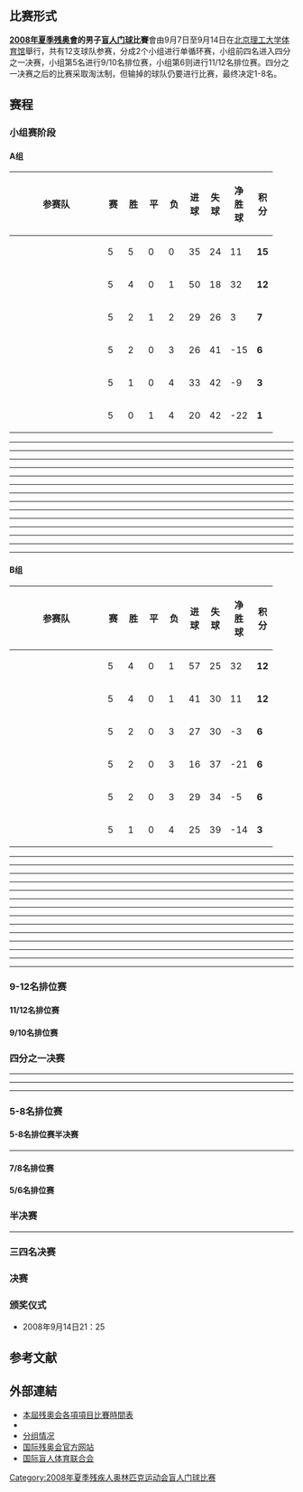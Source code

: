 ==比赛形式==
'''[[2008年夏季残奥會|2008年夏季残奥會]]的男子[[盲人门球|盲人门球]]比賽<!---盲人門球與門球是兩回事--->'''會由9月7日至9月14日在[[北京理工大学体育馆|北京理工大学体育馆]]舉行，共有12支球队参赛，分成2个小组进行单循环赛，小组前四名进入四分之一决赛，小组第5名进行9/10名排位赛，小组第6则进行11/12名排位赛。四分之一决赛之后的比赛采取淘汰制，但输掉的球队仍要进行比赛，最终决定1-8名。
<!-- 注释出：[[File:2008cahmrmq.jpg|right]] -->

== 赛程 ==
=== 小组赛阶段 ===
==== A组 ====
{| class="wikitable" style="text-align:center;"
|-
!width=150|参赛队
!width=20|赛
!width=20|胜
!width=20|平
!width=20|负
!width=20|进球
!width=20|失球
!width=20|净胜球
!width=20|积分
|-
|align="left"|{{flaglink|斯洛文尼亚|国家男子盲人门球队}}
|5||5||0||0||35||24||11||'''15'''
|-
|align="left"|{{flaglink|立陶宛|国家男子盲人门球队}}
|5||4||0||1||50||18||32||'''12'''
|-
|align="left"|{{flaglink|丹麦|国家男子盲人门球队}}
|5||2||1||2||29||26||3||'''7'''
|-
|align="left"|{{flaglink|芬兰|国家男子盲人门球队}}
|5||2||0||3||26||41||-15||'''6'''
|-
|align="left"|{{flaglink|比利时|国家男子盲人门球队}}
|5||1||0||4||33||42||-9||'''3'''
|-
|align="left"|{{flaglink|西班牙|国家男子盲人门球队}}
|5||0||1||4||20||42||-22||'''1'''
|}

{{footballbox
|date = 2008年9月7日
|time= 9:00
|team1 = {{LTU}}
|score = 9 - 5
|team2 = {{BEL}}
|goals1 = 
|goals2 = 
|stadium = [[北京理工大学体育馆|北京理工大学体育馆]]
|attendance=
|referee: 
}}
----
{{footballbox
|date = 2008年9月7日
|time= 12:00
|team1 = {{ESP}}
|score = 2 - 2
|team2 = {{DEN}}
|goals1 = 
|goals2 = 
|stadium = [[北京理工大学体育馆|北京理工大学体育馆]]
|attendance=
|referee: 
}}
----
{{footballbox
|date = 2008年9月7日
|time= 19:00
|team1 = {{SLO}}
|score = 7 - 2
|team2 = {{FIN}}
|goals1 = 
|goals2 = 
|stadium = [[北京理工大学体育馆|北京理工大学体育馆]]
|attendance=
|referee: 
}}
----
{{footballbox
|date = 2008年9月8日
|time= 9:00
|team1 = {{LTU}}
|score = 15 - 5
|team2 = {{FIN}}
|goals1 = 
|goals2 = 
|stadium = [[北京理工大学体育馆|北京理工大学体育馆]]
|attendance=
|referee: 
}}
----
{{footballbox
|date = 2008年9月8日
|time= 12:00
|team1 = {{SLO}}
|score = 4 - 2
|team2 = {{DEN}}
|goals1 = 
|goals2 = 
|stadium = [[北京理工大学体育馆|北京理工大学体育馆]]
|attendance=
|referee: 
}}
----
{{footballbox
|date = 2008年9月8日
|time= 19:00
|team1 = {{ESP}}
|score = 12 - 6
|team2 = {{BEL}}
|goals1 = 
|goals2 = 
|stadium = [[北京理工大学体育馆|北京理工大学体育馆]]
|attendance=
|referee: 
}}
----
{{footballbox
|date = 2008年9月9日
|time= 9:00
|team1 = {{FIN}}
|score = 4 - 11
|team2 = {{DEN}}
|goals1 = 
|goals2 = 
|stadium = [[北京理工大学体育馆|北京理工大学体育馆]]
|attendance=
|referee: 
}}
----
{{footballbox
|date = 2008年9月9日
|time= 12:00
|team1 = {{LTU}}
|score = 10 - 0
|team2 = {{ESP}}
|goals1 = 
|goals2 = 
|stadium = [[北京理工大学体育馆|北京理工大学体育馆]]
|attendance=
|referee: 
}}
----
{{footballbox
|date = 2008年9月9日
|time= 19:00
|team1 = {{SLO}}
|score = 6 - 5
|team2 = {{BEL}}
|goals1 = 
|goals2 = 
|stadium = [[北京理工大学体育馆|北京理工大学体育馆]]
|attendance=
|referee: 
}}
----
{{footballbox
|date = 2008年9月10日
|time= 9:00
|team1 = {{SLO}}
|score = 11 - 9
|team2 = {{ESP}}
|goals1 = 
|goals2 = 
|stadium = [[北京理工大学体育馆|北京理工大学体育馆]]
|attendance=
|referee: 
}}
----
{{footballbox
|date = 2008年9月10日
|time= 12:00
|team1 = {{FIN}}
|score = 8 - 5
|team2 = {{BEL}}
|goals1 = 
|goals2 = 
|stadium = [[北京理工大学体育馆|北京理工大学体育馆]]
|attendance=
|referee: 
}}
----
{{footballbox
|date = 2008年9月10日
|time= 19:00
|team1 = {{LTU}}
|score = 10 - 1
|team2 = {{DEN}}
|goals1 = 
|goals2 = 
|stadium = [[北京理工大学体育馆|北京理工大学体育馆]]
|attendance=
|referee: 
}}
----
{{footballbox
|date = 2008年9月11日
|time= 9:00
|team1 = {{DEN}}
|score = 13 - 6
|team2 = {{BEL}}
|goals1 = 
|goals2 = 
|stadium = [[北京理工大学体育馆|北京理工大学体育馆]]
|attendance=
|referee: 
}}
----
{{footballbox
|date = 2008年9月11日
|time= 12:00
|team1 = {{LTU}}
|score = 6 - 7
|team2 = {{SLO}}
|goals1 = 
|goals2 = 
|stadium = [[北京理工大学体育馆|北京理工大学体育馆]]
|attendance=
|referee: 
}}
----
{{footballbox
|date = 2008年9月11日
|time= 19:00
|team1 = {{FIN}}
|score = 7 - 3
|team2 = {{ESP}}
|goals1 = 
|goals2 = 
|stadium = [[北京理工大学体育馆|北京理工大学体育馆]]
|attendance=
|referee: 
}}

==== B组 ====
{| class="wikitable" style="text-align:center;"
|-
!width=150|参赛队
!width=20|赛
!width=20|胜
!width=20|平
!width=20|负
!width=20|进球
!width=20|失球
!width=20|净胜球
!width=20|积分
|-
|align=left|{{flaglink|中国|国家男子盲人门球队}}
|5||4||0||1||57||25||32||'''12'''
|-
|align=left|{{flaglink|瑞典|国家男子盲人门球队}}
|5||4||0||1||41||30||11||'''12'''
|-
|align=left|{{flaglink|加拿大|国家男子盲人门球队}}
|5||2||0||3||27||30||-3||'''6'''
|-
|align=left|{{flaglink|美国|国家男子盲人门球队}}
|5||2||0||3||16||37||-21||'''6'''
|-
|align=left|{{flaglink|伊朗|国家男子盲人门球队}}
|5||2||0||3||29||34||-5||'''6'''
|-
|align=left|{{flaglink|巴西|国家男子盲人门球队}}
|5||1||0||4||25||39||-14||'''3'''
|}


{{footballbox
|date = 2008年9月7日
|time= 10:00
|team1 = {{SWE}}
|score = 8 - 6
|team2 = {{BRA}}
|goals1 = 
|goals2 = 
|stadium = [[北京理工大学体育馆|北京理工大学体育馆]]
|attendance=
|referee: 
}}
----
{{footballbox
|date = 2008年9月7日
|time= 17:00
|team1 = {{IRI}}
|score = 5 - 9
|team2 = {{CAN}}
|goals1 = 
|goals2 = 
|stadium = [[北京理工大学体育馆|北京理工大学体育馆]]
|attendance=
|referee: 
}}
----
{{footballbox
|date = 2008年9月7日
|time= 20:00
|team1 = {{USA}}
|score = 3 - 13
|team2 = {{CHN}}
|goals1 = 
|goals2 = 
|stadium = [[北京理工大学体育馆|北京理工大学体育馆]]
|attendance=
|referee: 
}}
----
{{footballbox
|date = 2008年9月8日
|time= 10:00
|team1 = {{SWE}}
|score = 8 - 13
|team2 = {{CHN}}
|goals1 = 
|goals2 = 
|stadium = [[北京理工大学体育馆|北京理工大学体育馆]]
|attendance=
|referee: 
}}
----
{{footballbox
|date = 2008年9月8日
|time= 17:00
|team1 = {{USA}}
|score = 2 - 8
|team2 = {{CAN}}
|goals1 = 
|goals2 = 
|stadium = [[北京理工大学体育馆|北京理工大学体育馆]]
|attendance=
|referee: 
}}
----
{{footballbox
|date = 2008年9月8日
|time= 20:00
|team1 = {{IRI}}
|score = 8 - 5
|team2 = {{BRA}}
|goals1 = 
|goals2 = 
|stadium = [[北京理工大学体育馆|北京理工大学体育馆]]
|attendance=
|referee: 
}}
----
{{footballbox
|date = 2008年9月9日
|time= 10:00
|team1 = {{CHN}}
|score = 11 - 2
|team2 = {{CAN}}
|goals1 = 
|goals2 = 
|stadium = [[北京理工大学体育馆|北京理工大学体育馆]]
|attendance=
|referee: 
}}
----
{{footballbox
|date = 2008年9月9日
|time= 17:00
|team1 = {{SWE}}
|score = 10 - 5
|team2 = {{IRI}}
|goals1 = 
|goals2 = 
|stadium = [[北京理工大学体育馆|北京理工大学体育馆]]
|attendance=
|referee: 
}}
----
{{footballbox
|date = 2008年9月9日
|time= 20:00
|team1 = {{USA}}
|score = 6 - 4
|team2 = {{BRA}}
|goals1 = 
|goals2 = 
|stadium = [[北京理工大学体育馆|北京理工大学体育馆]]
|attendance=
|referee: 
}}
----
{{footballbox
|date = 2008年9月10日
|time= 10:00
|team1 = {{USA}}
|score = 4 - 3
|team2 = {{IRI}}
|goals1 = 
|goals2 = 
|stadium = [[北京理工大学体育馆|北京理工大学体育馆]]
|attendance=
|referee: 
}}
----
{{footballbox
|date = 2008年9月10日
|time= 17:00
|team1 = {{CHN}}
|score = 14 - 4
|team2 = {{BRA}}
|goals1 = 
|goals2 = 
|stadium = [[北京理工大学体育馆|北京理工大学体育馆]]
|attendance=
|referee: 
}}
----
{{footballbox
|date = 2008年9月10日
|time= 20:00
|team1 = {{SWE}}
|score = 6 - 5
|team2 = {{CAN}}
|goals1 = 
|goals2 = 
|stadium = [[北京理工大学体育馆|北京理工大学体育馆]]
|attendance=
|referee: 
}}
----
{{footballbox
|date = 2008年9月11日
|time= 10:00
|team1 = {{CAN}}
|score = 3 -6
|team2 = {{BRA}}
|goals1 = 
|goals2 = 
|stadium = [[北京理工大学体育馆|北京理工大学体育馆]]
|attendance=
|referee: 
}}
----
{{footballbox
|date = 2008年9月11日
|time= 17:00
|team1 = {{SWE}}
|score = 9 - 1 
|team2 = {{USA}}
|goals1 = 
|goals2 = 
|stadium = [[北京理工大学体育馆|北京理工大学体育馆]]
|attendance=
|referee: 
}}
----
{{footballbox
|date = 2008年9月11日
|time= 20:00
|team1 = {{CHN}}
|score = 6 - 8
|team2 = {{IRI}}
|goals1 = 
|goals2 = 
|stadium = [[北京理工大学体育馆|北京理工大学体育馆]]
|attendance=
|referee: 
}}

=== 9-12名排位赛 ===
==== 11/12名排位赛 ====
{{footballbox
|date = 2008年9月12日
|time= 20:00
|team1 = {{flagIOCteam|ESP|2008年夏季残疾人}}
|score = 3 - 7
|team2 = {{flagIOCteam|BRA|2008年夏季残疾人}}
|goals1 = 
|goals2 = 
|stadium = [[北京理工大学体育馆|北京理工大学体育馆]]
|attendance=
|referee: 
}}

==== 9/10名排位赛 ====
{{footballbox
|date = 2008年9月12日
|time= 21:00
|team1 = {{flagIOCteam|BEL|2008年夏季残疾人}}
|score = 2 - 7
|team2 = {{flagIOCteam|IRI|2008年夏季残疾人}}
|goals1 = 
|goals2 = 
|stadium = [[北京理工大学体育馆|北京理工大学体育馆]]
|attendance=
|referee: 
}}

=== 四分之一决赛 ===
{{footballbox
|date = 2008年9月12日
|time= 9:00
|team1 = {{flagIOCteam|SLO|2008年夏季残疾人}}
|score = 2 - 4
|team2 = {{flagIOCteam|USA|2008年夏季残疾人}} 
|goals1 = 
|goals2 = 
|stadium = [[北京理工大学体育馆|北京理工大学体育馆]]
|attendance=
|referee: 
}}
----
{{footballbox
|date = 2008年9月12日
|time= 10:00
|team1 = {{flagIOCteam|DEN|2008年夏季残疾人}}
|score = 2 - 4
|team2 = {{flagIOCteam|SWE|2008年夏季残疾人}}
|goals1 = 
|goals2 = 
|stadium = [[北京理工大学体育馆|北京理工大学体育馆]]
|attendance=
|referee: 
}}
----
{{footballbox
|date = 2008年9月12日
|time= 11:00
|team1 = {{flagIOCteam|LTU|2008年夏季残疾人}}
|score = 10 - 0
|team2 = {{flagIOCteam|CAN|2008年夏季残疾人}}
|goals1 = 
|goals2 = 
|stadium = [[北京理工大学体育馆|北京理工大学体育馆]]
|attendance=
|referee: 
}}
----
{{footballbox
|date = 2008年9月12日
|time= 12:00
|team1 = {{flagIOCteam|CHN|2008年夏季残疾人}}
|score = 7 - 6
|team2 = {{flagIOCteam|FIN|2008年夏季残疾人}}
|goals1 = 
|goals2 = 
|stadium = [[北京理工大学体育馆|北京理工大学体育馆]]
|attendance=
|referee: 
}}

=== 5-8名排位赛 ===
==== 5-8名排位赛半决赛 ====
{{footballbox
|date = 2008年9月13日
|time= 17:00
|team1 = {{flagIOCteam|SLO|2008年夏季残疾人}}
|score = 4 - 6
|team2 = {{flagIOCteam|DEN|2008年夏季残疾人}}
|goals1 = 
|goals2 = 
|stadium = [[北京理工大学体育馆|北京理工大学体育馆]]
|attendance=
|referee: 
}}
----
{{footballbox
|date = 2008年9月13日
|time= 18:00
|team1 = {{flagIOCteam|CAN|2008年夏季残疾人}}
|score = 6 -5
|team2 = {{flagIOCteam|FIN|2008年夏季残疾人}}
|goals1 = 
|goals2 = 
|stadium = [[北京理工大学体育馆|北京理工大学体育馆]]
|attendance=
|referee: 
}}


==== 7/8名排位赛 ====
{{footballbox
|date = 2008年9月14日
|time= 11:00
|team1 = {{flagIOCteam|SLO|2008年夏季残疾人}}
|score = 5 - 6
|team2 = {{flagIOCteam|FIN|2008年夏季残疾人}}
|goals1 = 
|goals2 = 
|stadium = [[北京理工大学体育馆|北京理工大学体育馆]]
|attendance=
|referee: 
}}


==== 5/6名排位赛 ====
{{footballbox
|date = 2008年9月14日
|time= 12:00
|team1 = {{flagIOCteam|CAN|2008年夏季残疾人}}
|score = 8 - 5
|team2 = {{flagIOCteam|DEN|2008年夏季残疾人}}
|goals1 = 
|goals2 = 
|stadium = [[北京理工大学体育馆|北京理工大学体育馆]]
|attendance=
|referee: 
}}

=== 半决赛 ===
{{footballbox
|date = 2008年9月13日
|time= 19:00
|team1 = {{flagIOCteam|LTU|2008年夏季残疾人}}
|score = 10 - 3
|team2 = {{flagIOCteam|SWE|2008年夏季残疾人}}
|goals1 = 
|goals2 = 
|stadium = [[北京理工大学体育馆|北京理工大学体育馆]]
|attendance=
|referee: 
}}
----
{{footballbox
|date = 2008年9月13日
|time= 20:00
|team1 = {{flagIOCteam|CHN|2008年夏季残疾人}}
|score = 4 - 0
|team2 = {{flagIOCteam|USA|2008年夏季残疾人}}
|goals1 = 
|goals2 = 
|stadium = [[北京理工大学体育馆|北京理工大学体育馆]]
|attendance=
|referee: 
}}


=== 三四名决赛 ===
{{footballbox
|date = 2008年9月14日
|time= 18:00
|team1 = {{flagIOCteam|USA|2008年夏季残疾人}}
|score = 2 - 5
|team2 = {{flagIOCteam|SWE|2008年夏季残疾人}}
|goals1 = 
|goals2 = 
|stadium = [[北京理工大学体育馆|北京理工大学体育馆]]
|attendance=
|referee: 
}}


=== 决赛 ===
{{footballbox
|date = 2008年9月14日
|time= 20:00
|team1 = {{flagIOCteam|LTU|2008年夏季残疾人}}
|score = 8 - 9
|team2 = {{flagIOCteam|CHN|2008年夏季残疾人}}
|goals1 = 
|goals2 = 
|stadium = [[北京理工大学体育馆|北京理工大学体育馆]]
|attendance=
|referee: 
}}

=== 颁奖仪式 ===
*2008年9月14日21：25

== 参考文献 ==
<div class="references-small">
<references />
</div>

== 外部連結 ==
*[https://web.archive.org/web/20080607023738/http://paralympic.beijing2008.cn/schedules/index.shtml 本屆残奧会各項項目比賽時間表]
*{{cite web|url= http://paralympic.beijing2008.cn/sports/goalball/news/n214343882.shtml|title= 北京残奥盲人门球足球比賽資格賽詳情|publisher= [[BOCOG|BOCOG]]|format= htm|deadurl= yes|archiveurl= https://web.archive.org/web/20080906210318/http://paralympic.beijing2008.cn/sports/goalball/news/n214343882.shtml|archivedate= 2008-09-06|accessdate= 2008-07-07}}
*[http://www.ibsa.es/eng/deportes/goalball/noticias.asp?n=2 分组情况]{{dead link|date=十一月 2017 |bot=InternetArchiveBot }}
*[http://www.paralympic.org 国际残奥会官方网站]{{Wayback|url=http://www.paralympic.org/ |date=20060511001905 }}
*[http://www.ibsa.es/ 国际盲人体育联合会]{{Wayback|url=http://www.ibsa.es/ |date=20201127012839 }}
{{残疾人奥林匹克运动会盲人门球比赛}}
{{2008年夏季殘疾人奧林匹克運動會項目}}

[[Category:2008年夏季残疾人奥林匹克运动会盲人门球比赛|Category:2008年夏季残疾人奥林匹克运动会盲人门球比赛]]
